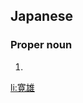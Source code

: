 ==Japanese==
{{ja-kanjitab|ひろ|お}}

===Proper noun===
{{ja-pos|ひろ.お|proper}}

# {{given name|male|lang=ja|sort=ひろお}}

[[li:寛雄]]